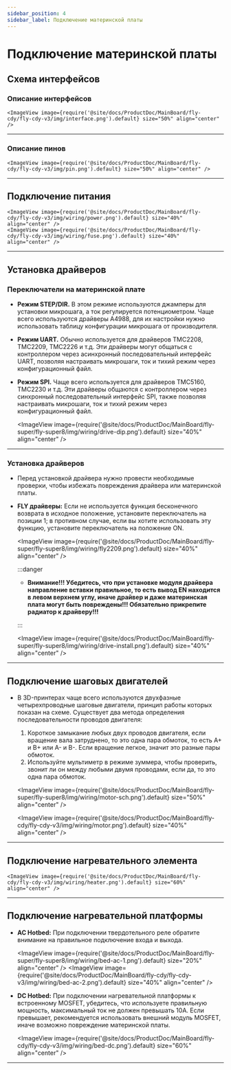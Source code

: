 ```yaml
---
sidebar_position: 4
sidebar_label: Подключение материнской платы
---
```




# Подключение материнской платы

## Схема интерфейсов

### Описание интерфейсов

    <ImageView image={require('@site/docs/ProductDoc/MainBoard/fly-cdy/fly-cdy-v3/img/interface.png').default} size="50%" align="center" />

----

### Описание пинов

    <ImageView image={require('@site/docs/ProductDoc/MainBoard/fly-cdy/fly-cdy-v3/img/pin.png').default} size="50%" align="center" />

---

## Подключение питания

    <ImageView image={require('@site/docs/ProductDoc/MainBoard/fly-cdy/fly-cdy-v3/img/wiring/power.png').default} size="40%" align="center" />
    <ImageView image={require('@site/docs/ProductDoc/MainBoard/fly-cdy/fly-cdy-v3/img/wiring/fuse.png').default} size="40%" align="center" />

----

## Установка драйверов

### Переключатели на материнской плате

* **Режим STEP/DIR.** В этом режиме используются джамперы для установки микрошага, а ток регулируется потенциометром. Чаще всего используются драйверы A4988, для их настройки нужно использовать таблицу конфигурации микрошага от производителя.
* **Режим UART.** Обычно используется для драйверов TMC2208, TMC2209, TMC2226 и т.д. Эти драйверы могут общаться с контроллером через асинхронный последовательный интерфейс UART, позволяя настраивать микрошаги, ток и тихий режим через конфигурационный файл.
* **Режим SPI.** Чаще всего используется для драйверов TMC5160, TMC2230 и т.д. Эти драйверы общаются с контроллером через синхронный последовательный интерфейс SPI, также позволяя настраивать микрошаги, ток и тихий режим через конфигурационный файл.

    <ImageView image={require('@site/docs/ProductDoc/MainBoard/fly-super/fly-super8/img/wiring/drive-dip.png').default} size="40%" align="center" />

----

### Установка драйверов

* Перед установкой драйвера нужно провести необходимые проверки, чтобы избежать повреждения драйвера или материнской платы.
* **FLY драйверы:** Если не используется функция бесконечного возврата в исходное положение, установите переключатель на позиции 1; в противном случае, если вы хотите использовать эту функцию, установите переключатель на положение ON.

    <ImageView image={require('@site/docs/ProductDoc/MainBoard/fly-super/fly-super8/img/wiring/fly2209.png').default} size="40%" align="center" />

    :::danger

    * **Внимание!!! Убедитесь, что при установке модуля драйвера направление вставки правильное, то есть вывод EN находится в левом верхнем углу, иначе драйвер и даже материнская плата могут быть повреждены!!! Обязательно прикрепите радиатор к драйверу!!!**

    :::

    <ImageView image={require('@site/docs/ProductDoc/MainBoard/fly-super/fly-super8/img/wiring/drive-install.png').default} size="40%" align="center" />


----

## Подключение шаговых двигателей

* В 3D-принтерах чаще всего используются двухфазные четырехпроводные шаговые двигатели, принцип работы которых показан на схеме. Существует два метода определения последовательности проводов двигателя:
    1. Короткое замыкание любых двух проводов двигателя, если вращение вала затруднено, то это одна пара обмоток, то есть A+ и B+ или A- и B-. Если вращение легкое, значит это разные пары обмоток.
    2. Используйте мультиметр в режиме зуммера, чтобы проверить, звонит ли он между любыми двумя проводами, если да, то это одна пара обмоток.

    <ImageView image={require('@site/docs/ProductDoc/MainBoard/fly-super/fly-super8/img/wiring/motor-sch.png').default} size="50%" align="center" />

    <ImageView image={require('@site/docs/ProductDoc/MainBoard/fly-cdy/fly-cdy-v3/img/wiring/motor.png').default} size="40%" align="center" />

----

## Подключение нагревательного элемента

    <ImageView image={require('@site/docs/ProductDoc/MainBoard/fly-cdy/fly-cdy-v3/img/wiring/heater.png').default} size="60%" align="center" />

----

## Подключение нагревательной платформы

* **AC Hotbed:** При подключении твердотельного реле обратите внимание на правильное подключение входа и выхода.

    <ImageView image={require('@site/docs/ProductDoc/MainBoard/fly-super/fly-super8/img/wiring/bed-ac-1.png').default} size="20%" align="center" />
    <ImageView image={require('@site/docs/ProductDoc/MainBoard/fly-cdy/fly-cdy-v3/img/wiring/bed-ac-2.png').default} size="40%" align="center" />

* **DC Hotbed:** При подключении нагревательной платформы к встроенному MOSFET, убедитесь, что используете правильную мощность, максимальный ток не должен превышать 10A. Если превышает, рекомендуется использовать внешний модуль MOSFET, иначе возможно повреждение материнской платы.

    <ImageView image={require('@site/docs/ProductDoc/MainBoard/fly-cdy/fly-cdy-v3/img/wiring/bed-dc.png').default} size="60%" align="center" />

----